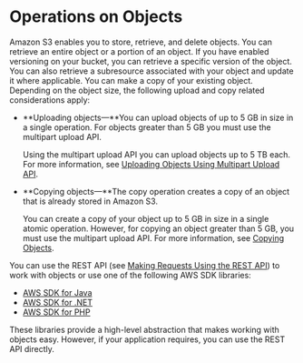 # Operations on Objects<a name="ObjectOperations"></a>

Amazon S3 enables you to store, retrieve, and delete objects\. You can retrieve an entire object or a portion of an object\. If you have enabled versioning on your bucket, you can retrieve a specific version of the object\. You can also retrieve a subresource associated with your object and update it where applicable\. You can make a copy of your existing object\. Depending on the object size, the following upload and copy related considerations apply: 
+ **Uploading objects—**You can upload objects of up to 5 GB in size in a single operation\. For objects greater than 5 GB you must use the multipart upload API\. 

  Using the multipart upload API you can upload objects up to 5 TB each\. For more information, see [Uploading Objects Using Multipart Upload API](uploadobjusingmpu.mdx)\.
+ **Copying objects—**The copy operation creates a copy of an object that is already stored in Amazon S3\. 

  You can create a copy of your object up to 5 GB in size in a single atomic operation\. However, for copying an object greater than 5 GB, you must use the multipart upload API\. For more information, see [Copying Objects](CopyingObjectsExamples.mdx)\.

You can use the REST API \(see [Making Requests Using the REST API](RESTAPI.mdx)\) to work with objects or use one of the following AWS SDK libraries:
+ [AWS SDK for Java](https://aws.amazon.com/sdk-for-java/)
+ [AWS SDK for \.NET](https://aws.amazon.com/sdk-for-net/)
+ [AWS SDK for PHP](https://aws.amazon.com/sdk-for-php/)

These libraries provide a high\-level abstraction that makes working with objects easy\. However, if your application requires, you can use the REST API directly\.